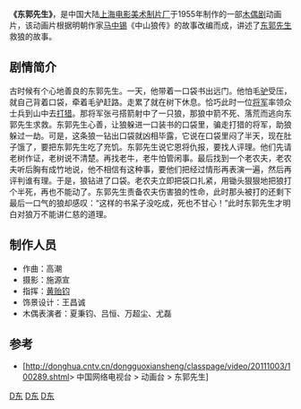{{Infobox Film
| name               = 东郭先生
| image              = 东郭先生.jpg
| caption            = 
| director           = [[许秉铎|许秉铎]][[虞哲光|虞哲光]]
| executive_producer =
| producer           = 
| writer             = [[靳夕|靳夕]]
| narrator           = 
| starring           = 
| music              = [[上影交响乐团|上影交响乐团]]
| cinematography     = 
| editing            = 
| studio             = [[上海美术电影制片厂|上海美术电影制片厂]]
| distributor        = 
| released           = 1955年
| runtime            = 约12[[分钟|分钟]]
| country            = {{中國大陸電影產地}}
| language           = [[汉语|汉语]]（[[普通话|普通话]]）
| budget             = 
| gross              =
| preceded_by        = 
| followed_by        = 
| cn_name            = 
| hk_name            = 
| tw_name            = 
}}
'''《东郭先生》'''，是中国大陆[[上海电影美术制片厂|上海电影美术制片厂]]于1955年制作的一部[[木偶剧|木偶剧]]动画片，该动画片根据明朝作家[[马中锡|马中锡]]《中山狼传》的故事改编而成，讲述了[[东郭先生|东郭先生]]救狼的故事。
==剧情简介==
古时候有个心地善良的东郭先生。一天，他带着一口袋书出远门。他怕毛[[驴|驴]]受压，就自己背着口袋，牵着毛驴赶路。走累了就在树下休息。恰巧此时一位[[将军_(中國古代)|将军]]率领众士兵到山中去[[打猎|打猎]]。那将军张弓搭箭射中了一只狼，那狼中箭不死、落荒而逃向东郭先生求救。东郭先生心善，让狼躲进一口装书的口袋里，骗走打猎的将军，助狼躲过一劫。可是，这条狼一钻出口袋就凶相毕露，它说在口袋里闷了半天，现在肚子饿了，要把东郭先生吃了充饥。东郭先生说它恩将仇报，要找人评理。他们先请老树作证，老树说不清楚。再找老牛，老牛怕管闲事。最后找到一个老农夫，老农夫听后胸有成竹地说，他不相信有这种事，要他们把经过情形再表演一遍，然后再评判谁有理。于是，狼钻进了口袋。老农夫立即把袋口扎紧，用锄头狠狠地把狼打个半死，再也不能动了。东郭先生责备农夫伤害狼的性命，此时那头被打的还剩下最后一口气的狼却感叹：“这样的书呆子没吃成，死也不甘心！”此时东郭先生才明白对狼万不能讲仁慈的道理。

==制作人员==
*作曲：高潮
*摄影：施源宣
*指挥：[[黄贻钧|黄贻钧]]
*饰景设计：王昌诚 
*木偶表演者：夏秉钧、吕恒、万超尘、尤磊
==参考==
*[http://donghua.cntv.cn/dongguoxiansheng/classpage/video/20111003/100289.shtml> 中国网络电视台 >  动画台  > 东郭先生]{{dead link|date=2017年11月 |bot=InternetArchiveBot |fix-attempted=yes }}
{{上海美术电影制片厂1950年代作品}}

[[Category:1955年中国电影作品|D东]]
[[Category:1950年代中国动画电影|D东]]
[[Category:上海美术电影制片厂作品|D东]]